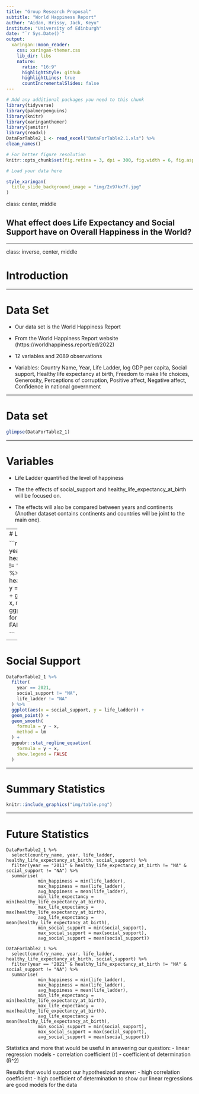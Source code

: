 ```yaml
---
title: "Group Research Proposal"
subtitle: "World Happiness Report"
author: "Aidan, Hrissy, Jack, Keyu"
institute: "University of Edinburgh"
date: "`r Sys.Date()`"
output:
  xaringan::moon_reader:
    css: xaringan-themer.css
    lib_dir: libs
    nature:
      ratio: "16:9"
      highlightStyle: github
      highlightLines: true
      countIncrementalSlides: false
---
```


```r
# Add any additional packages you need to this chunk
library(tidyverse)
library(palmerpenguins)
library(knitr)
library(xaringanthemer)
library(janitor)
library(readxl)
DataForTable2_1 <- read_excel("DataForTable2.1.xls") %>%
clean_names()
```

```r
# For better figure resolution
knitr::opts_chunk$set(fig.retina = 3, dpi = 300, fig.width = 6, fig.asp = 0.618, out.width = "80%")
```

```r
# Load your data here
```

```r
style_xaringan(
  title_slide_background_image = "img/2x97kx7f.jpg"
)
```

class: center, middle

## What effect does Life Expectancy and Social Support have on Overall Happiness in the World?

---

class: inverse, center, middle

# Introduction

---

# Data Set

- Our data set is the World Happiness Report

- From the World Happiness Report website (https://worldhappiness.report/ed/2022)

- 12 variables and 2089 observations

- Variables: Country Name, Year, Life Ladder, log GDP per capita, Social support, Healthy life expectancy at birth, Freedom to make life choices, Generosity, Perceptions of corruption, Positive affect, Negative affect, Confidence in national government

---

# Data set

```r

glimpse(DataForTable2_1)

```
---

# Variables

- Life Ladder quantified the level of happiness


- The the effects of social_support  and healthy_life_expectancy_at_birth will be focused on.

- The effects will also be compared between years and continents (Another dataset contains continents and countries will be joint to the main one). 

---
# Life Expectancy

```r
DataForTable2_1 %>%
  filter(
    year == 2021,
    healthy_life_expectancy_at_birth != "NA",
    life_ladder != "NA"
  ) %>%
  ggplot(aes(x = healthy_life_expectancy_at_birth, y = life_ladder)) +
  geom_point() +
  geom_smooth(
    formula = y ~ x,
    method = lm
  ) +
  ggpubr::stat_regline_equation(
    formula = y ~ x,
    show.legend = FALSE
  )

```
---

# Social Support

```r
DataForTable2_1 %>%
  filter(
    year == 2021,
    social_support != "NA",
    life_ladder != "NA"
  ) %>%
  ggplot(aes(x = social_support, y = life_ladder)) +
  geom_point() +
  geom_smooth(
    formula = y ~ x,
    method = lm
  ) +
  ggpubr::stat_regline_equation(
    formula = y ~ x,
    show.legend = FALSE
  )

```

---

# Summary Statistics

```r
knitr::include_graphics("img/table.png")
```


---

# Future Statistics

```echo

DataForTable2_1 %>%
  select(country_name, year, life_ladder, healthy_life_expectancy_at_birth, social_support) %>%
  filter(year == "2011" & healthy_life_expectancy_at_birth != "NA" & social_support != "NA") %>%
  summarise(
            min_happiness = min(life_ladder),
            max_happiness = max(life_ladder),
            avg_happiness = mean(life_ladder),
            min_life_expectancy = min(healthy_life_expectancy_at_birth),
            max_life_expectancy = max(healthy_life_expectancy_at_birth),
            avg_life_expectancy = mean(healthy_life_expectancy_at_birth),
            min_social_support = min(social_support),
            max_social_support = max(social_support),
            avg_social_support = mean(social_support))

DataForTable2_1 %>%
  select(country_name, year, life_ladder, healthy_life_expectancy_at_birth, social_support) %>%
  filter(year == "2021" & healthy_life_expectancy_at_birth != "NA" & social_support != "NA") %>%
  summarise(
            min_happiness = min(life_ladder),
            max_happiness = max(life_ladder),
            avg_happiness = mean(life_ladder),
            min_life_expectancy = min(healthy_life_expectancy_at_birth),
            max_life_expectancy = max(healthy_life_expectancy_at_birth),
            avg_life_expectancy = mean(healthy_life_expectancy_at_birth),
            min_social_support = min(social_support),
            max_social_support = max(social_support),
            avg_social_support = mean(social_support))
```

Statistics and more that would be useful in answering our question:
  - linear regression models
  - correlation coefficient (r)
  - coefficient of determination (R^2)

Results that would support our hypothesized answer:
  - high correlation coefficient
  - high coefficient of determination to show our linear regressions are good models for          the data

